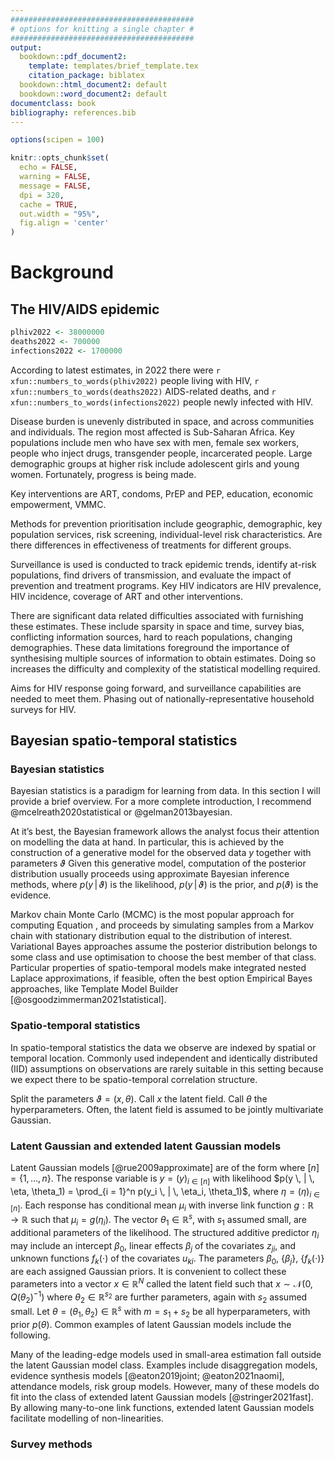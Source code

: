 ```yaml
---
#########################################
# options for knitting a single chapter #
#########################################
output:
  bookdown::pdf_document2:
    template: templates/brief_template.tex
    citation_package: biblatex
  bookdown::html_document2: default
  bookdown::word_document2: default
documentclass: book
bibliography: references.bib
---
```


```r
options(scipen = 100)

knitr::opts_chunk$set(
  echo = FALSE,
  warning = FALSE,
  message = FALSE,
  dpi = 320,
  cache = TRUE,
  out.width = "95%",
  fig.align = 'center'
)
```

# Background {#background}
\adjustmtc
\markboth{Background}{}
<!-- For PDF output, include these two LaTeX commands after unnumbered chapter headings, otherwise the mini table of contents and the running header will show the previous chapter -->

## The HIV/AIDS epidemic

```r
plhiv2022 <- 38000000
deaths2022 <- 700000
infections2022 <- 1700000
```

<!-- The extent of HIV as a problem -->
According to latest estimates, in 2022 there were `r xfun::numbers_to_words(plhiv2022)` people living with HIV, `r xfun::numbers_to_words(deaths2022)` AIDS-related deaths, and `r xfun::numbers_to_words(infections2022)` people newly infected with HIV.

<!-- Uneven burden -->
Disease burden is unevenly distributed in space, and across communities and individuals.
The region most affected is Sub-Saharan Africa.
Key populations include men who have sex with men, female sex workers, people who inject drugs, transgender people, incarcerated people.
Large demographic groups at higher risk include adolescent girls and young women.
Fortunately, progress is being made.

<!-- Possible interventions to help -->
Key interventions are ART, condoms, PrEP and PEP, education, economic empowerment, VMMC.

<!-- Prioritisation of interventions  -->
Methods for prevention prioritisation include geographic, demographic, key population services, risk screening, individual-level risk characteristics.
Are there differences in effectiveness of treatments for different groups.

<!-- What is surveillance and how can it be used to meet these needs -->
Surveillance is used is conducted to track epidemic trends, identify at-risk populations, find drivers of transmission, and evaluate the impact of prevention and treatment programs.
Key HIV indicators are HIV prevalence, HIV incidence, coverage of ART and other interventions.

<!-- Why is surveillance difficult -->
There are significant data related difficulties associated with furnishing these estimates.
These include sparsity in space and time, survey bias, conflicting information sources, hard to reach populations, changing demographies.
These data limitations foreground the importance of synthesising multiple sources of information to obtain estimates.
Doing so increases the difficulty and complexity of the statistical modelling required.

<!-- Future trends in surveillance -->
Aims for HIV response going forward, and surveillance capabilities are needed to meet them.
Phasing out of nationally-representative household surveys for HIV.

## Bayesian spatio-temporal statistics

### Bayesian statistics

Bayesian statistics is a paradigm for learning from data.
In this section I will provide a brief overview.
For a more complete introduction, I recommend @mcelreath2020statistical or @gelman2013bayesian.

At it's best, the Bayesian framework allows the analyst focus their attention on modelling the data at hand.
In particular, this is achieved by the construction of a generative model for the observed data $y$ together with parameters $\vartheta$
\begin{equation}
(y, \vartheta) \sim p(y, \vartheta).
\end{equation}
Given this generative model, computation of the posterior distribution
\begin{equation}
p(\vartheta \, | \, y) = \frac{p(y \, | \, \vartheta) p(\vartheta)}{p(y)}, \label{eq:posterior}
\end{equation}
usually proceeds using approximate Bayesian inference methods, where $p(y \, | \, \vartheta)$ is the likelihood, $p(y \, | \, \vartheta)$ is the prior, and $p(\vartheta)$ is the evidence.

Markov chain Monte Carlo (MCMC) is the most popular approach for computing Equation \ref{eq:posterior}, and proceeds by simulating samples from a Markov chain with stationary distribution equal to the distribution of interest.
Variational Bayes approaches assume the posterior distribution belongs to some class and use optimisation to choose the best member of that class.
Particular properties of spatio-temporal models make integrated nested Laplace approximations, if feasible, often the best option
Empirical Bayes approaches, like Template Model Builder [@osgoodzimmerman2021statistical].

### Spatio-temporal statistics

In spatio-temporal statistics the data we observe are indexed by spatial or temporal location.
Commonly used independent and identically distributed (IID) assumptions on observations are rarely suitable in this setting because we expect there to be spatio-temporal correlation structure.

Split the parameters $\vartheta = (x, \theta)$.
Call $x$ the latent field.
Call $\theta$ the hyperparameters.
Often, the latent field is assumed to be jointly multivariate Gaussian.

### Latent Gaussian and extended latent Gaussian models

Latent Gaussian models [@rue2009approximate] are of the form
\begin{align*}
y_i &\sim p(y_i \, | \, \eta_i, \theta_1), \quad i \in [n]\\
\mu_i &= \mathbb{E}(y_i \, | \, \eta_i) = g(\eta_i), \\
\eta_i &= \beta_0 + \sum_{l = 1}^{p} \beta_j z_{ji} + \sum_{k = 1}^{r} f_k(u_{ki}),
\end{align*}
where $[n] = \{1, \ldots, n\}$.
The response variable is $y = (y)_{i \in [n]}$ with likelihood $p(y \, | \, \eta, \theta_1) = \prod_{i = 1}^n p(y_i \, | \, \eta_i, \theta_1)$, where $\eta = (\eta)_{i \in [n]}$.
Each response has conditional mean $\mu_i$ with inverse link function $g: \mathbb{R} \to \mathbb{R}$ such that $\mu_i = g(\eta_i)$.
The vector $\theta_1 \in \mathbb{R}^s$, with $s_1$ assumed small, are additional parameters of the likelihood.
The structured additive predictor $\eta_i$ may include an intercept $\beta_0$, linear effects $\beta_j$ of the covariates $z_{ji}$, and unknown functions $f_k(\cdot)$ of the covariates $u_{ki}$.
The parameters $\beta_0$, $\{\beta_j\}$, $\{f_k(\cdot)\}$ are each assigned Gaussian priors.
It is convenient to collect these parameters into a vector $x \in \mathbb{R}^N$ called the latent field such that $x \sim \mathcal{N}(0, Q(\theta_2)^{-1})$ where $\theta_2 \in \mathbb{R}^{s_2}$ are further parameters, again with $s_2$ assumed small.
Let $\theta = (\theta_1, \theta_2) \in \mathbb{R}^s$ with $m = s_1 + s_2$ be all hyperparameters, with prior $p(\theta)$.
Common examples of latent Gaussian models include the following.

Many of the leading-edge models used in small-area estimation fall outside the latent Gaussian model class.
Examples include disaggregation models, evidence synthesis models [@eaton2019joint; @eaton2021naomi], attendance models, risk group models.
<!-- There are other complex models from [ecology](https://www.bioss.ac.uk/rsse/2013/September2013slides-Illian.pdf) that can't currently be fit using `R-INLA` -->
However, many of these models do fit into the class of extended latent Gaussian models [@stringer2021fast].
By allowing many-to-one link functions, extended latent Gaussian models facilitate modelling of non-linearities.
<!-- Strictly speaking, many-to-one is not an issue for `R-INLA`, the latent field is implemented as a concatenation of many vectors already e.g. for $\eta_i = \beta_0 + \phi_i$ with $i = 1, \ldots, n$ the latent field is $(\eta_1, \ldots, \eta_n, \beta_0, \phi_1, \ldots, \phi_n)^\top$ of dimension $2n + 1$ -->

<!-- Adaptive Gauss Hermite quadrature (AGHQ), like the central composite design (CCD) and grid strategies, is one way to choose the hyper-parameter integration points in the integrated nested Laplace approximation (INLA) -->
<!-- Finn Lindgren is working on a method for non-linear predictors, called the [iterative INLA method](https://github.com/inlabru-org/inlabru/blob/55896f10d563c14e34cab577b29b733aac051f86/vignettes/method.Rmd). More [slides](https://informatique-mia.inrae.fr/reseau-resste/sites/default/files/2020-09/slides-Lindgren_Avignon2018.pdf) here -->
<!-- Thesis work of [Follestad](https://cds.cern.ch/record/639625/files/sis-2003-305.pdf) that stayed as a preprint -->
<!-- How does the ecological fallacy relate to aggregated output models? -->

### Survey methods
